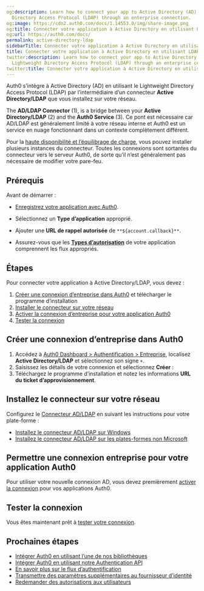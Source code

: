 ```yaml
---
og:description: Learn how to connect your app to Active Directory (AD) using Lightweight
  Directory Access Protocol (LDAP) through an enterprise connection.
og:image: https://cdn2.auth0.com/docs/1.14553.0/img/share-image.png
og:title: Connecter votre application à Active Directory en utilisant LDAP
og:url: https://auth0.com/docs/
permalink: active-directory-ldap
sidebarTitle: Connecter votre application à Active Directory en utilisant LDAP
title: Connecter votre application à Active Directory en utilisant LDAP
twitter:description: Learn how to connect your app to Active Directory (AD) using
  Lightweight Directory Access Protocol (LDAP) through an enterprise connection.
twitter:title: Connecter votre application à Active Directory en utilisant LDAP
---
```


Auth0 s’intègre à Active Directory (AD) en utilisant le Lightweight Directory Access Protocol (LDAP) par l’intermédiaire d’un connecteur **Active Directory/LDAP** que vous installez sur votre réseau.

The **AD/LDAP Connector** (1), is a bridge between your **Active Directory/LDAP** (2) and the **Auth0 Service** (3). Ce pont est nécessaire car AD/LDAP est généralement limité à votre réseau interne et Auth0 est un service en nuage fonctionnant dans un contexte complètement différent. 



Pour la [haute disponibilité et l’équilibrage de charge](/extensions/ad-ldap-connector/ad-ldap-high-availability), vous pouvez installer plusieurs instances du connecteur. Toutes les connexions sont sortantes du connecteur vers le serveur Auth0, de sorte qu’il n’est généralement pas nécessaire de modifier votre pare-feu.

## Prérequis

Avant de démarrer :

* [Enregistrez votre application avec Auth0](/get-started/create-apps).

* Sélectionnez un **Type d’application** approprié.
* Ajouter une **URL de rappel autorisée** de `**${account.callback}**`.
* Assurez-vous que les [**Types d’autorisation**](/applications/update-grant-types) de votre application comprennent les flux appropriés.

## Étapes

Pour connecter votre application à Active Directory/LDAP, vous devez :

1. [Créer une connexion d’entreprise dans Auth0](#create-an-enterprise-connection-in-auth0) et télécharger le programme d’installation
2. [Installer le connecteur sur votre réseau](#install-the-connector-on-your-network)
3. [Activer la connexion d’entreprise pour votre application Auth0](#enable-the-enterprise-connection-for-your-auth0-application)
4. [Tester la connexion](#test-the-connection)

## Créer une connexion d’entreprise dans Auth0

1. Accédez à [Auth0 Dashboard > Authentification > Entreprise](%24%7Bmanage_url%7D/#/connections/enterprise), localisez **Active Directory/LDAP** et sélectionnez son signe `+`.
2. Saisissez les détails de votre connexion et sélectionnez **Créer** :
3. Téléchargez le programme d’installation et notez les informations **URL du ticket d’approvisionnement**.



## Installez le connecteur sur votre réseau

Configurez le [Connecteur AD/LDAP](/extensions/ad-ldap-connector) en suivant les instructions pour votre plate-forme :

* [Installez le connecteur AD/LDAP sur Windows](/extensions/ad-ldap-connector/install-configure-ad-ldap-connector)
* [Installez le connecteur AD/LDAP sur les plates-formes non Microsoft](/extensions/ad-ldap-connector/install-configure-ad-ldap-connector)

## Permettre une connexion entreprise pour votre application Auth0

Pour utiliser votre nouvelle connexion AD, vous devez premièrement [activer la connexion](/connections/enable-enterprise-connections) pour vos applications Auth0.

## Tester la connexion

Vous êtes maintenant prêt à [tester votre connexion](/connections/test-enterprise-connections).

## Prochaines étapes

* [Intégrer Auth0 en utilisant l’une de nos bibliothèques](/libraries)
* [Intégrer Auth0 en utilisant notre Authentication API](/api/authentication)
* [En savoir plus sur le flux d’authentification](/login/flows)
* [Transmettre des paramètres supplémentaires au fournisseur d’identité](/pass-parameters-to-idps)
* [Redemander des autorisations aux utilisateurs](/reprompt-permissions)